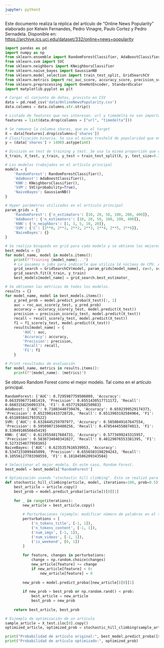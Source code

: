 ```yaml
---
jupyter: python3
---
```


Este documento realiza la réplica del artículo de "Online News Popularity" elaborado por Kelwin Fernandes, Pedro Vinagre, Paulo Cortez y Pedro Sernadela. Disponible en: <https://archive.ics.uci.edu/dataset/332/online+news+popularity>

```python
import pandas as pd
import numpy as np
from sklearn.ensemble import RandomForestClassifier, AdaBoostClassifier
from sklearn.svm import SVC
from sklearn.neighbors import KNeighborsClassifier
from sklearn.naive_bayes import GaussianNB
from sklearn.model_selection import train_test_split, GridSearchCV
from sklearn.metrics import roc_auc_score, accuracy_score, precision_score, recall_score, f1_score, roc_curve
from sklearn.preprocessing import OneHotEncoder, StandardScaler
import matplotlib.pyplot as plt
```

```python
# Cargar el conjunto de datos, provisto en CSV
data = pd.read_csv('data/OnlineNewsPopularity.csv')
data.columns = data.columns.str.strip()
```

```python
# Listado de features que nos interesan. url y timedelta no son importantes
features = list(data.drop(columns = ["url", "timedelta"]))
```

```python
# Se remueve la columna shares, que es el target
X = data[features].drop(columns=['shares'])
# Clasificación binaria. Se usa el mismo treshold de popularidad que en artículo principal (1400)
y = (data['shares'] > 1400).astype(int)  

# División en test de training y test. Se usa la misma proporción que en el artículo principal
X_train, X_test, y_train, y_test = train_test_split(X, y, test_size=0.3, random_state=42)
```


```python
# Los modelos trabajados en el artículo principal
models = {
    'RandomForest': RandomForestClassifier(),
    'AdaBoost': AdaBoostClassifier(),
    'KNN': KNeighborsClassifier(),
    'SVM': SVC(probability=True),
    'NaiveBayes': GaussianNB()
}

# Hyper parámetros utilizados en el artículo principal
param_grids = {
    'RandomForest': {'n_estimators': [10, 20, 50, 100, 200, 400]},
    'AdaBoost': {'n_estimators': [10, 20, 50, 100, 200, 400]},
    'KNN': {'n_neighbors': [1, 3, 5, 10, 20]},
    'SVM': {'C': [2**0, 2**1, 2**2, 2**3, 2**4, 2**5, 2**6]},
    'NaiveBayes': {}
}
```

```python
# Se realiza búsqueda en grid para cada modelo y se obtiene los mejores estimadores de cada búsqueda.
best_models = {}
for model_name, model in models.items():
    print(f"Training {model_name}...")
    # Le pasamos n_jobs para indicarle que utiliza 14 núcleos de CPU. Así se obtiene resultados más rápido
    grid_search = GridSearchCV(model, param_grids[model_name], cv=5, scoring='roc_auc', n_jobs=14, verbose=3) 
    grid_search.fit(X_train, y_train)
    best_models[model_name] = grid_search.best_estimator_
```


```python
# Se obtienen las métricas de todos los modelos.
results = {}
for model_name, model in best_models.items():
    y_pred_prob = model.predict_proba(X_test)[:, 1]
    auc = roc_auc_score(y_test, y_pred_prob)
    accuracy = accuracy_score(y_test, model.predict(X_test))
    precision = precision_score(y_test, model.predict(X_test))
    recall = recall_score(y_test, model.predict(X_test))
    f1 = f1_score(y_test, model.predict(X_test))
    results[model_name] = {
        'AUC': auc,
        'Accuracy': accuracy,
        'Precision': precision,
        'Recall': recall,
        'F1': f1
    }

# Print resultados de evaluación
for model_name, metrics in results.items():
    print(f"{model_name}: {metrics}")
```

Se obtuvo Random Forest como el mejor modelo. Tal como en el artículo principal.

```
RandomForest: {'AUC': 0.7295987759506009, 'Accuracy': 0.6633596771481419, 'Precision': 0.6551430517711172, 'Recall': 0.6603158256093374, 'F1': 0.657719268250983}
AdaBoost: {'AUC': 0.71803440739476, 'Accuracy': 0.6592399529174373, 'Precision': 0.6523981433728726, 'Recall': 0.6513903192584964, 'F1': 0.6518938417933522}
SVM: {'AUC': 0.6328445259707977, 'Accuracy': 0.5850849167647554, 'Precision': 0.5950907150480256, 'Recall': 0.4785444558874013, 'F1': 0.5304918656645419}
KNN: {'AUC': 0.6119554817684731, 'Accuracy': 0.5773499243315957, 'Precision': 0.5830734040341027, 'Recall': 0.48129076553381395, 'F1': 0.5273154677950165}
NaiveBayes: {'AUC': 0.6235357616539953, 'Accuracy': 0.5347233899445099, 'Precision': 0.6556503198294243, 'Recall': 0.10556127703398559, 'F1': 0.18184506209343584}
```


```python
# Seleccionar el mejor modelo. En este caso, Random Forest.
best_model = best_models['RandomForest']
```

```python
# Optimización usando "stochastic hill climbing". Esto se realizó para el modelo de random forest en el artículo.
def stochastic_hill_climbing(article, model, iterations=100, prob=0.5):
    best_article = article.copy()
    best_prob = model.predict_proba([article])[0][1]
    
    for _ in range(iterations):
        new_article = best_article.copy()
        
        # Perturbaciones (ejemplo: modificar número de palabras en el título y contenido, número de imágenes o videos)
        perturbations = [
            ('n_tokens_title', [-1, 1]),
            ('n_tokens_content', [-1, 1]),
            ('num_imgs', [-1, 1]),
            ('num_videos', [-1, 1]),
            ('is_weekend', [0, 1])
        ]
        
        for feature, changes in perturbations:
            change = np.random.choice(changes)
            new_article[feature] += change
            if new_article[feature] < 0:
                new_article[feature] = 0
        
        new_prob = model.predict_proba([new_article])[0][1]
        
        if new_prob > best_prob or np.random.rand() < prob:
            best_article = new_article
            best_prob = new_prob
    
    return best_article, best_prob

# Eujemplo de optimización de un artículo
sample_article = X_test.iloc[0].copy()
optimized_article, optimized_prob = stochastic_hill_climbing(sample_article, best_model)

print("Probabilidad de artículo original:", best_model.predict_proba([sample_article])[0][1])
print("Probabilidad de artículo optimizado:", optimized_prob)
```
